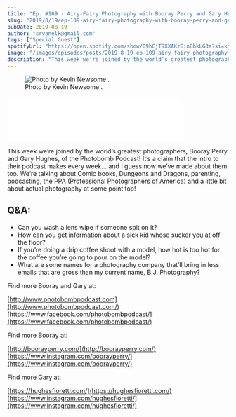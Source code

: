```yaml
---
title: "Ep. #109 - Airy-Fairy Photography with Booray Perry and Gary Hughes of the Photobomb Podcast"
slug: "2019/8/19/ep-109-airy-fairy-photography-with-booray-perry-and-gary-hughes-of-the-photobomb-podcast"
pubDate: 2019-08-19
author: "srvanelk@gmail.com"
tags: ["Special Guest"]
spotifyUrl: "https://open.spotify.com/show/09hCjT9XXAKzGin8bkLG3a?si=kjRZvQ1JTb6Ov3HVzSSlWA"
image: "/images/episodes/posts/2019-8-19-ep-109-airy-fairy-photography-with-booray-perry-and-gary-hughes-of-the-photobomb-podcast/gooray.webp"
description: "This week we’re joined by the world’s greatest photographers, Booray Perry and Gary Hughes, of the Photobomb Podcast! It’s a claim that the intro to their podcast makes every week… and I guess now we’ve made about them too. We’re talking about Comic books, Dungeons and Dragons, parenting, podcasting, the PPA (Professional Photographers of America) and a little bit about actual photography at some point too!"
---
```


<figure>
  <img src="/images/episodes/posts/2019-8-19-ep-109-airy-fairy-photography-with-booray-perry-and-gary-hughes-of-the-photobomb-podcast/gooray.webp" alt=" Photo by  Kevin Newsome . " />
  <figcaption>Photo by  Kevin Newsome .</figcaption>
</figure>
<iframe class="embedly-embed" src="//cdn.embedly.com/widgets/media.html?src=https%3A%2F%2Fanchor.fm%2Fweddingphotohangover%2Fembed%2Fepisodes%2FEp--109---Airy-Fairy-Photography-with-Booray-Perry-and-Gary-Hughes-of-the-Photobomb-Podcast-e51733&url=https%3A%2F%2Fanchor.fm%2Fweddingphotohangover%2Fepisodes%2FEp--109---Airy-Fairy-Photography-with-Booray-Perry-and-Gary-Hughes-of-the-Photobomb-Podcast-e51733&image=https%3A%2F%2Fd3t3ozftmdmh3i.cloudfront.net%2Fproduction%2Fpodcast_uploaded_episode400%2F805714%2F805714-1566254503592-c8d9ecbd3030b.jpg&key=61d05c9d54e8455ea7a9677c366be814&type=text%2Fhtml&schema=anchor&wmode=opaque" width="400" height="102" scrolling="no" frameborder="0" allow="autoplay; fullscreen" allowfullscreen="true"></iframe>

This week we’re joined by the world’s greatest photographers, Booray Perry and Gary Hughes, of the Photobomb Podcast! It’s a claim that the intro to their podcast makes every week… and I guess now we’ve made about them too. We’re talking about Comic books, Dungeons and Dragons, parenting, podcasting, the PPA (Professional Photographers of America) and a little bit about actual photography at some point too!

## Q&A:
- Can you wash a lens wipe if someone spit on it? 
- How can you get information about a sick kid whose sucker you at off the floor? 
- If you’re doing a drip coffee shoot with a model, how hot is too hot for the coffee you’re going to pour on the model? 
- What are some names for a photography company that’ll bring in less emails that are gross than my current name, B.J. Photography?

Find more Booray and Gary at:

[http://www.photobombpodcast.com](http://www.photobombpodcast.com/)   
[https://www.facebook.com/photobombpodcast/](https://www.facebook.com/photobombpodcast/)

Find more Booray at:

[http://boorayperry.com/](http://boorayperry.com/)   
[https://www.instagram.com/boorayperry/](https://www.instagram.com/boorayperry/)

Find more Gary at:

[https://hughesfioretti.com/](https://hughesfioretti.com/)   
[https://www.instagram.com/hughesfioretti/](https://www.instagram.com/hughesfioretti/)
